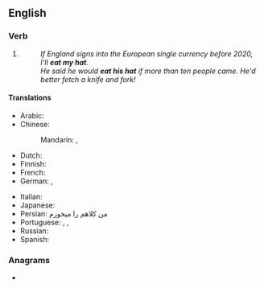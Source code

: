 ==English==

===Verb===
{{head|en|verb}}

# {{lb|en|idiomatic}} {{non-gloss definition|Used in a [[result clause]] to express [[disbelief]] in a proposition expressed in a [[conditional clause]].}}
#: ''If England signs into the European single currency before 2020, I'll '''eat my hat'''.''
#: ''He said he would '''eat his hat''' if more than ten people came. He'd better fetch a knife and fork!''

====Translations====
{{trans-top|to express disbelief about a proposition}}
* Arabic: {{t-needed|ar}}
* Chinese:
*: Mandarin: {{t|cmn|字倒過來寫|sc=Hani}}, {{t|cmn|字倒过来写|tr=zì dào guòlái xiě|sc=Hani}}
* Dutch: {{t|nl|zijn hoed opeten}}
* Finnish: {{t|fi|[[syödä]] [[hattu]]nsa}}
* French: {{t+|fr|manger son chapeau}}
* German: {{t|de|ich freß einen Besen, wenn}}, {{t|de|ich will Emil heißen, wenn}}
{{trans-mid}}
* Italian: {{t|it|mangiarsi il cappello}}
* Japanese:{{t|ja|首をやる|tr=kubi o yaru|sc=Jpan}}
* Persian: من كلاهم را ميخورم
* Portuguese: {{t|pt|comer o chapéu}}, {{t|pt|querer ser mico de circo}}, {{t|pt|dar a mão à palmatória}}
* Russian: {{t|ru|дава́ть голову́ на отсече́ние}}
* Spanish: {{t|es|que me maten si}}
{{trans-bottom}}

===Anagrams===
* {{anagrams|en|ethanoates}}